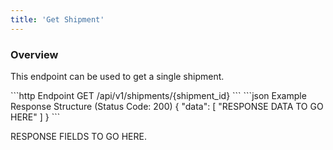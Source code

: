 ```yaml
---
title: 'Get Shipment'
---
```


### Overview

This endpoint can be used to get a single shipment.

<RequestExample>
    ```http Endpoint
    GET /api/v1/shipments/{shipment_id}
    ```
</RequestExample>

<ResponseExample>
    ```json Example Response Structure (Status Code: 200)
    {
        "data": [
        "RESPONSE DATA TO GO HERE"
        ]
    }
    ```
</ResponseExample>

RESPONSE FIELDS TO GO HERE.